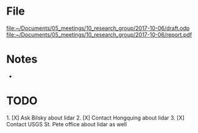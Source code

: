 = File = 
[[file:~/Documents/05_meetings/10_research_group/2017-10-06/draft.odp]]
[[file:~/Documents/05_meetings/10_research_group/2017-10-06/report.pdf]]

= Notes =
* 

= TODO =
1. [X] Ask Bilsky about lidar
2. [X] Contact Hongquing about lidar
3. [X] Contact USGS St. Pete office about lidar as well
